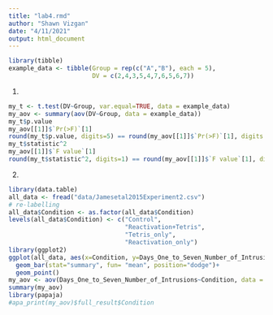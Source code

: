 ```yaml
---
title: "lab4.rmd"
author: "Shawn Vizgan"
date: "4/11/2021"
output: html_document
---
```


```r
library(tibble)
example_data <- tibble(Group = rep(c("A","B"), each = 5),
                       DV = c(2,4,3,5,4,7,6,5,6,7))
```
1.

```r
my_t <- t.test(DV~Group, var.equal=TRUE, data = example_data)
my_aov <- summary(aov(DV~Group, data = example_data))
my_t$p.value
my_aov[[1]]$`Pr(>F)`[1]
round(my_t$p.value, digits=5) == round(my_aov[[1]]$`Pr(>F)`[1], digits =5)
my_t$statistic^2
my_aov[[1]]$`F value`[1]
round(my_t$statistic^2, digits=1) == round(my_aov[[1]]$`F value`[1], digits=1)
```

2.
```r
library(data.table)
all_data <- fread("data/Jamesetal2015Experiment2.csv")
# re-labelling
all_data$Condition <- as.factor(all_data$Condition)
levels(all_data$Condition) <- c("Control",
                                "Reactivation+Tetris", 
                                "Tetris_only",
                                "Reactivation_only")
library(ggplot2)
ggplot(all_data, aes(x=Condition, y=Days_One_to_Seven_Number_of_Intrusions))+
  geom_bar(stat="summary", fun= "mean", position="dodge")+
  geom_point()
my_aov <- aov(Days_One_to_Seven_Number_of_Intrusions~Condition, data = all_data)
summary(my_aov)
library(papaja)
#apa_print(my_aov)$full_result$Condition
```



